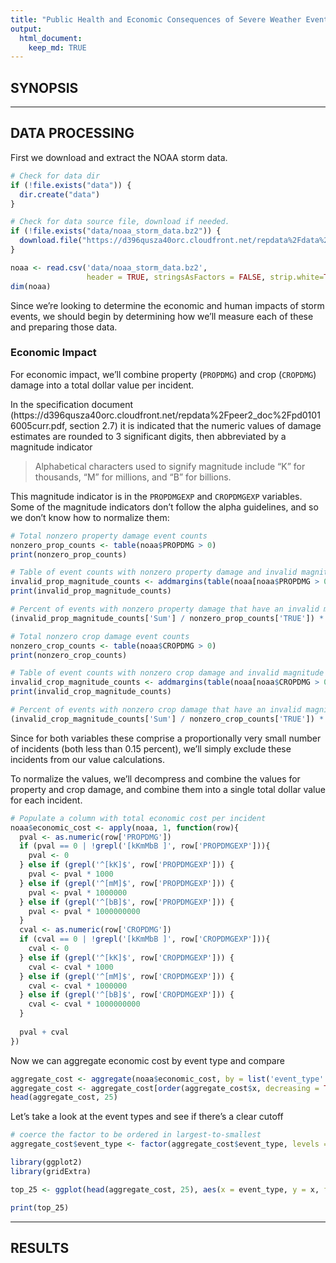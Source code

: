 ```yaml
---
title: "Public Health and Economic Consequences of Severe Weather Events, 1950-2011"
output: 
  html_document:
    keep_md: TRUE
---
```


## SYNOPSIS

---


## DATA PROCESSING

First we download and extract the NOAA storm data.
```r
# Check for data dir
if (!file.exists("data")) {
  dir.create("data")
}

# Check for data source file, download if needed.
if (!file.exists("data/noaa_storm_data.bz2")) {
  download.file("https://d396qusza40orc.cloudfront.net/repdata%2Fdata%2FStormData.csv.bz2", destfile="data/noaa_storm_data.bz2", method="curl")
}

noaa <- read.csv('data/noaa_storm_data.bz2', 
                 header = TRUE, stringsAsFactors = FALSE, strip.white=TRUE)
dim(noaa)
```

Since we're looking to determine the economic and human impacts of storm events, we should begin by determining how we'll measure each of these and preparing those data.

### Economic Impact

For economic impact, we'll combine property (`PROPDMG`) and crop (`CROPDMG`) damage into a total dollar value per incident.  

In the specification document (https://d396qusza40orc.cloudfront.net/repdata%2Fpeer2_doc%2Fpd01016005curr.pdf, section 2.7) it is indicated that the numeric values of damage estimates are rounded to 3 significant digits, then abbreviated by a magnitude indicator 

> Alphabetical characters used to signify magnitude include “K” for thousands, “M” for millions, and “B” for billions.

This magnitude indicator is in the `PROPDMGEXP` and `CROPDMGEXP` variables.  Some of the magnitude indicators don't follow the alpha guidelines, and so we don't know how to normalize them:

```r
# Total nonzero property damage event counts
nonzero_prop_counts <- table(noaa$PROPDMG > 0)
print(nonzero_prop_counts)

# Table of event counts with nonzero property damage and invalid magnitude indicator
invalid_prop_magnitude_counts <- addmargins(table(noaa[noaa$PROPDMG > 0 & !grepl('[kKmMbB ]', noaa$PROPDMGEXP), ]$PROPDMGEXP))
print(invalid_prop_magnitude_counts)

# Percent of events with nonzero property damage that have an invalid magnitude indicator
(invalid_prop_magnitude_counts['Sum'] / nonzero_prop_counts['TRUE']) * 100

# Total nonzero crop damage event counts
nonzero_crop_counts <- table(noaa$CROPDMG > 0)
print(nonzero_crop_counts)

# Table of event counts with nonzero crop damage and invalid magnitude indicator
invalid_crop_magnitude_counts <- addmargins(table(noaa[noaa$CROPDMG > 0 & !grepl('[kKmMbB ]', noaa$CROPDMGEXP), ]$CROPDMGEXP))
print(invalid_crop_magnitude_counts)

# Percent of events with nonzero crop damage that have an invalid magnitude indicator
(invalid_crop_magnitude_counts['Sum'] / nonzero_crop_counts['TRUE']) * 100
```

Since for both variables these comprise a proportionally very small number of incidents (both less than 0.15 percent), we'll simply exclude these incidents from our value calculations.

To normalize the values, we'll decompress and combine the values for property and crop damage, and combine them into a single total dollar value for each incident.

```r
# Populate a column with total economic cost per incident
noaa$economic_cost <- apply(noaa, 1, function(row){
  pval <- as.numeric(row['PROPDMG'])
  if (pval == 0 | !grepl('[kKmMbB ]', row['PROPDMGEXP'])){
    pval <- 0
  } else if (grepl('^[kK]$', row['PROPDMGEXP'])) {
    pval <- pval * 1000
  } else if (grepl('^[mM]$', row['PROPDMGEXP'])) {
    pval <- pval * 1000000
  } else if (grepl('^[bB]$', row['PROPDMGEXP'])) {
    pval <- pval * 1000000000
  }
  cval <- as.numeric(row['CROPDMG'])
  if (cval == 0 | !grepl('[kKmMbB ]', row['CROPDMGEXP'])){
    cval <- 0
  } else if (grepl('^[kK]$', row['CROPDMGEXP'])) {
    cval <- cval * 1000
  } else if (grepl('^[mM]$', row['CROPDMGEXP'])) {
    cval <- cval * 1000000
  } else if (grepl('^[bB]$', row['CROPDMGEXP'])) {
    cval <- cval * 1000000000
  }
  
  pval + cval
})
```

Now we can aggregate economic cost by event type and compare
```r
aggregate_cost <- aggregate(noaa$economic_cost, by = list('event_type' = noaa$EVTYPE), sum)
aggregate_cost <- aggregate_cost[order(aggregate_cost$x, decreasing = TRUE), ]
head(aggregate_cost, 25)
```

Let's take a look at the event types and see if there's a clear cutoff
```r
# coerce the factor to be ordered in largest-to-smallest
aggregate_cost$event_type <- factor(aggregate_cost$event_type, levels = aggregate_cost[order(aggregate_cost$x, decreasing = TRUE), ]$event_type)

library(ggplot2)
library(gridExtra)

top_25 <- ggplot(head(aggregate_cost, 25), aes(x = event_type, y = x, fill = x)) + geom_bar(stat = 'identity') + scale_fill_gradient2(mid='lightgrey', high='darkred')

print(top_25)

```

---


## RESULTS